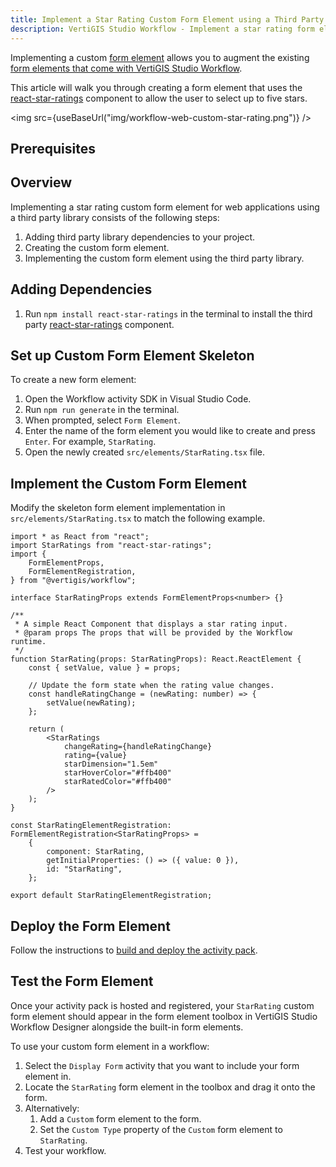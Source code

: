 ```yaml
---
title: Implement a Star Rating Custom Form Element using a Third Party Library
description: VertiGIS Studio Workflow - Implement a star rating form element for web applications using a third party library
---
```



Implementing a custom [form element](key-concepts.mdx#form-elements) allows you to augment the existing [form elements that come with VertiGIS Studio Workflow](https://docs.vertigisstudio.com/workflow/latest/help/Default.htm#wf5/help/form-elements/auto-complete.htm%3FTocPath%3DForms%7CForm%2520Element%2520Reference%7C_____0).

This article will walk you through creating a form element that uses the [react-star-ratings](https://github.com/ekeric13/react-star-ratings) component to allow the user to select up to five stars.

<img src={useBaseUrl("img/workflow-web-custom-star-rating.png")} />

## Prerequisites

<WebPrereqs />

## Overview

Implementing a star rating custom form element for web applications using a third party library consists of the following steps:

1. Adding third party library dependencies to your project.
1. Creating the custom form element.
1. Implementing the custom form element using the third party library.

## Adding Dependencies

1. Run `npm install react-star-ratings` in the terminal to install the third party [react-star-ratings](https://github.com/ekeric13/react-star-ratings) component.

## Set up Custom Form Element Skeleton

To create a new form element:

1. Open the Workflow activity SDK in Visual Studio Code.
1. Run `npm run generate` in the terminal.
1. When prompted, select `Form Element`.
1. Enter the name of the form element you would like to create and press `Enter`. For example, `StarRating`.
1. Open the newly created `src/elements/StarRating.tsx` file.

## Implement the Custom Form Element

Modify the skeleton form element implementation in `src/elements/StarRating.tsx` to match the following example.

```tsx title="src/elements/StarRating.tsx"
import * as React from "react";
import StarRatings from "react-star-ratings";
import {
    FormElementProps,
    FormElementRegistration,
} from "@vertigis/workflow";

interface StarRatingProps extends FormElementProps<number> {}

/**
 * A simple React Component that displays a star rating input.
 * @param props The props that will be provided by the Workflow runtime.
 */
function StarRating(props: StarRatingProps): React.ReactElement {
    const { setValue, value } = props;

    // Update the form state when the rating value changes.
    const handleRatingChange = (newRating: number) => {
        setValue(newRating);
    };

    return (
        <StarRatings
            changeRating={handleRatingChange}
            rating={value}
            starDimension="1.5em"
            starHoverColor="#ffb400"
            starRatedColor="#ffb400"
        />
    );
}

const StarRatingElementRegistration: FormElementRegistration<StarRatingProps> =
    {
        component: StarRating,
        getInitialProperties: () => ({ value: 0 }),
        id: "StarRating",
    };

export default StarRatingElementRegistration;
```

## Deploy the Form Element

Follow the instructions to [build and deploy the activity pack](sdk-web-overview.mdx#deployment).

## Test the Form Element

Once your activity pack is hosted and registered, your `StarRating` custom form element should appear in the form element toolbox in VertiGIS Studio Workflow Designer alongside the built-in form elements.

To use your custom form element in a workflow:

1. Select the `Display Form` activity that you want to include your form element in.
1. Locate the `StarRating` form element in the toolbox and drag it onto the form.
1. Alternatively:
    1. Add a `Custom` form element to the form.
    1. Set the `Custom Type` property of the `Custom` form element to `StarRating`.
1. Test your workflow.
